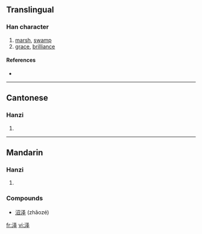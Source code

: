 {{see|沢|澤}}
==Translingual==

===Han character===
{{Han char|rn=85|rad=水|as=05|sn=8|four=|canj=水水手 (EEQ)}}

# [[marsh]], [[swamp]]
# [[grace]], [[brilliance]]

====References====
* {{Han ref|kx=0619.121|hdz=31599.020|uh=6CFD|ud=27901}}

----

==Cantonese==

===Hanzi===
{{yue-hanzi|jyut=|y=jaak6}}

# {{defn|Cantonese}}

----

==Mandarin==

===Hanzi===
{{cmn-hanzi|tra=澤|pin=[[duó]] ([[duo2]]), [[shì]] ([[shi4]]), [[yì]] ([[yi4]]), [[zé]] ([[ze2]])|wg=to<sup>2</sup>, shih<sup>4</sup>, i<sup>4</sup>, tse<sup>2</sup>}}

# {{defn|Mandarin}}

===Compounds===
* [[沼泽]] (zhǎozé)

[[fr:泽]]
[[vi:泽]]